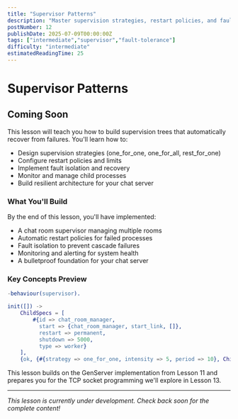 ```yaml
---
title: "Supervisor Patterns"
description: "Master supervision strategies, restart policies, and fault recovery to build resilient chat server architecture that gracefully handles failures"
postNumber: 12
publishDate: 2025-07-09T00:00:00Z
tags: ["intermediate","supervisor","fault-tolerance"]
difficulty: "intermediate"
estimatedReadingTime: 25
---
```


# Supervisor Patterns

## Coming Soon

This lesson will teach you how to build supervision trees that automatically recover from failures. You'll learn how to:

- Design supervision strategies (one_for_one, one_for_all, rest_for_one)
- Configure restart policies and limits
- Implement fault isolation and recovery
- Monitor and manage child processes
- Build resilient architecture for your chat server

### What You'll Build

By the end of this lesson, you'll have implemented:
- A chat room supervisor managing multiple rooms
- Automatic restart policies for failed processes
- Fault isolation to prevent cascade failures
- Monitoring and alerting for system health
- A bulletproof foundation for your chat server

### Key Concepts Preview

```erlang
-behaviour(supervisor).

init([]) ->
    ChildSpecs = [
        #{id => chat_room_manager,
          start => {chat_room_manager, start_link, []},
          restart => permanent,
          shutdown => 5000,
          type => worker}
    ],
    {ok, {#{strategy => one_for_one, intensity => 5, period => 10}, ChildSpecs}}.
```

This lesson builds on the GenServer implementation from Lesson 11 and prepares you for the TCP socket programming we'll explore in Lesson 13.

---

_This lesson is currently under development. Check back soon for the complete content!_